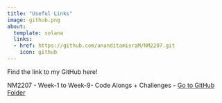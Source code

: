 ```yaml
---
title: "Useful Links"
image: github.png
about:
  template: solana
  links: 
  - href: https://github.com/ananditamisraM/NM2207.git
    icon: github
---
```


Find the link to my GitHub here!

NM2207 - Week-1 to Week-9- Code Alongs + Challenges - [Go to GitHub Folder](https://github.com/ananditamisraM/NM2207.git)
